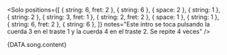 <Solo
  positions={[
    { string: 6, fret: 2 },
    { string: 6 },
    { space: 2 },
    { string: 1 },
    { string: 2 },
    { string: 3, fret: 1 },
    { string: 2, fret: 2 },
    { space: 1 },
    { string: 1 },
    { string: 6, fret: 2 },
    { string: 6 },
  ]}
  notes="Este intro se toca pulsando la cuerda 3 en el traste 1 y la cuerda 4 en el traste 2. Se repite 4 veces"
/>

<Space size={6} />

<LyricsAndChords chords={DATA.song.chords}>{DATA.song.content}</LyricsAndChords>
